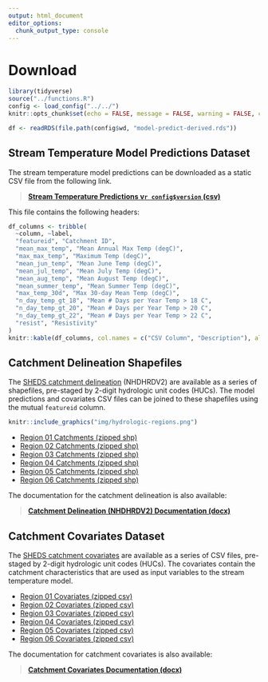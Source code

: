 ```yaml
---
output: html_document
editor_options: 
  chunk_output_type: console
---
```


# Download

```r
library(tidyverse)
source("../functions.R")
config <- load_config("../../")
knitr::opts_chunk$set(echo = FALSE, message = FALSE, warning = FALSE, comment = NA)

df <- readRDS(file.path(config$wd, "model-predict-derived.rds"))
```

## Stream Temperature Model Predictions Dataset

The stream temperature model predictions can be downloaded as a static CSV file from the following link.

> **[Stream Temperature Predictions v`r config$version` (csv)](http://ecosheds.org/models/stream-temperature/output/sheds-temp-model-v`r config$version`.csv)**

This file contains the following headers:

```r
df_columns <- tribble(
  ~column, ~label,
  "featureid", "Catchment ID",
  "mean_max_temp", "Mean Annual Max Temp (degC)",
  "max_max_temp", "Maximum Temp (degC)",
  "mean_jun_temp", "Mean June Temp (degC)",
  "mean_jul_temp", "Mean July Temp (degC)",
  "mean_aug_temp", "Mean August Temp (degC)",
  "mean_summer_temp", "Mean Summer Temp (degC)",
  "max_temp_30d", "Max 30-day Mean Temp (degC)",
  "n_day_temp_gt_18", "Mean # Days per Year Temp > 18 C",
  "n_day_temp_gt_20", "Mean # Days per Year Temp > 20 C",
  "n_day_temp_gt_22", "Mean # Days per Year Temp > 22 C",
  "resist", "Resistivity"
)
knitr::kable(df_columns, col.names = c("CSV Column", "Description"), align = "rl")
```

## Catchment Delineation Shapefiles

The [SHEDS catchment delineation](http://conte-ecology.github.io/shedsGisData/) (NHDHRDV2) are available as a series of shapefiles, pre-staged by 2-digit hydrologic unit codes (HUCs). The model predictions and covariates CSV files can be joined to these shapefiles using the mutual `featureid` column.

```r
knitr::include_graphics("img/hydrologic-regions.png")
```

- [Region 01 Catchments (zipped shp)](http://ecosheds.org/assets/nhdhrd/v2/spatial_01.zip)
- [Region 02 Catchments (zipped shp)](http://ecosheds.org/assets/nhdhrd/v2/spatial_02.zip)
- [Region 03 Catchments (zipped shp)](http://ecosheds.org/assets/nhdhrd/v2/spatial_03.zip)
- [Region 04 Catchments (zipped shp)](http://ecosheds.org/assets/nhdhrd/v2/spatial_04.zip)
- [Region 05 Catchments (zipped shp)](http://ecosheds.org/assets/nhdhrd/v2/spatial_05.zip)
- [Region 06 Catchments (zipped shp)](http://ecosheds.org/assets/nhdhrd/v2/spatial_06.zip)

The documentation for the catchment delineation is also available:

> **[Catchment Delineation (NHDHRDV2) Documentation (docx)](http://ecosheds.org/assets/nhdhrd/v2/NHDHRDV2_Documentation.docx)**

## Catchment Covariates Dataset

The [SHEDS catchment covariates](http://conte-ecology.github.io/shedsGisData/) are available as a series of CSV files, pre-staged by 2-digit hydrologic unit codes (HUCs). The covariates contain the catchment characteristics that are used as input variables to the stream temperature model.

- [Region 01 Covariates (zipped csv)](http://ecosheds.org/assets/nhdhrd/v2/covariates_01.zip)
- [Region 02 Covariates (zipped csv)](http://ecosheds.org/assets/nhdhrd/v2/covariates_02.zip)
- [Region 03 Covariates (zipped csv)](http://ecosheds.org/assets/nhdhrd/v2/covariates_03.zip)
- [Region 04 Covariates (zipped csv)](http://ecosheds.org/assets/nhdhrd/v2/covariates_04.zip)
- [Region 05 Covariates (zipped csv)](http://ecosheds.org/assets/nhdhrd/v2/covariates_05.zip)
- [Region 06 Covariates (zipped csv)](http://ecosheds.org/assets/nhdhrd/v2/covariates_06.zip)

The documentation for catchment covariates is also available:

> **[Catchment Covariates Documentation (docx)](http://ecosheds.org/assets/nhdhrd/v2/NHDHRDV2_Covariate_Documentation.xlsx)**

